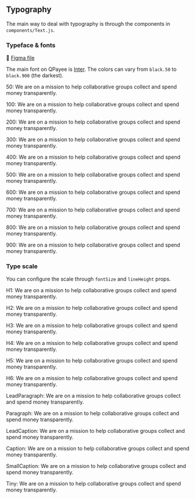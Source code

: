 
<Meta title="Pages/Typography" />

## Typography

The main way to deal with typography is through the components in `components/Text.js`.

### Typeface & fonts

🎨️ [Figma file](https://www.figma.com/file/jxJfC29te8i1C8qMReth95/%5BDS%5D-01-Typography?node-id=9%3A10)

The main font on QPayee is [Inter](https://rsms.me/inter/). The colors can vary from `black.50` to `black.900` (the darkest).

<div>
  <P color="black.50">50: We are on a mission to help collaborative groups collect and spend money transparently.</P>
  <P color="black.100">100: We are on a mission to help collaborative groups collect and spend money transparently.</P>
  <P color="black.200">200: We are on a mission to help collaborative groups collect and spend money transparently.</P>
  <P color="black.300">300: We are on a mission to help collaborative groups collect and spend money transparently.</P>
  <P color="black.400">400: We are on a mission to help collaborative groups collect and spend money transparently.</P>
  <P color="black.500">500: We are on a mission to help collaborative groups collect and spend money transparently.</P>
  <P color="black.600">600: We are on a mission to help collaborative groups collect and spend money transparently.</P>
  <P color="black.700">700: We are on a mission to help collaborative groups collect and spend money transparently.</P>
  <P color="black.800">800: We are on a mission to help collaborative groups collect and spend money transparently.</P>
  <P color="black.900">900: We are on a mission to help collaborative groups collect and spend money transparently.</P>
</div>

### Type scale

You can configure the scale through `fontSize` and `lineHeight` props.

<div>
  <P fontSize="52px">H1: We are on a mission to help collaborative groups collect and spend money transparently.</P>
  <P fontSize="40px">H2: We are on a mission to help collaborative groups collect and spend money transparently.</P>
  <P fontSize="32px">H3: We are on a mission to help collaborative groups collect and spend money transparently.</P>
  <P fontSize="24px">H4: We are on a mission to help collaborative groups collect and spend money transparently.</P>
  <P fontSize="20px">H5: We are on a mission to help collaborative groups collect and spend money transparently.</P>
  <P fontSize="9px">H6: We are on a mission to help collaborative groups collect and spend money transparently.</P>
  <P fontSize="16px">
    LeadParagraph: We are on a mission to help collaborative groups collect and spend money transparently.
  </P>
  <P fontSize="14px">
    Paragraph: We are on a mission to help collaborative groups collect and spend money transparently.
  </P>
  <P fontSize="13px">
    LeadCaption: We are on a mission to help collaborative groups collect and spend money transparently.
  </P>
  <P fontSize="12px">
    Caption: We are on a mission to help collaborative groups collect and spend money transparently.
  </P>
  <P fontSize="11px">
    SmallCaption: We are on a mission to help collaborative groups collect and spend money transparently.
  </P>
  <P fontSize="10px">Tiny: We are on a mission to help collaborative groups collect and spend money transparently.</P>
</div>
